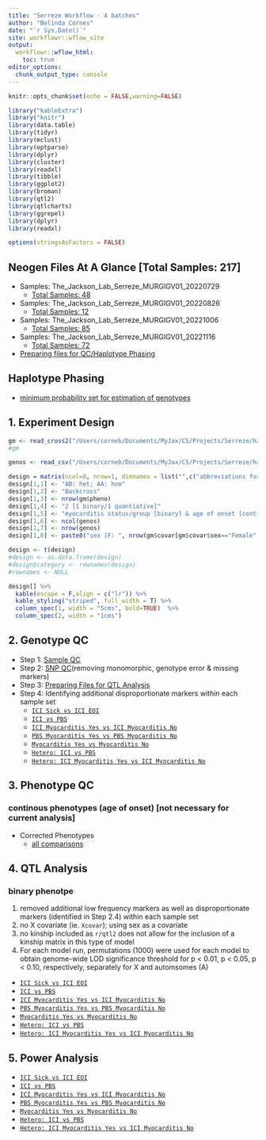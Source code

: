 ```yaml
---
title: "Serreze Workflow - 4 batches"
author: "Belinda Cornes"
date: "`r Sys.Date()`"
site: workflowr::wflow_site
output:
  workflowr::wflow_html:
    toc: true
editor_options:
  chunk_output_type: console
---
```


```r
knitr::opts_chunk$set(echo = FALSE,warning=FALSE)

library("kableExtra")
library("knitr")
library(data.table) 
library(tidyr)
library(mclust)
library(optparse)
library(dplyr)
library(cluster)
library(readxl)
library(tibble)
library(ggplot2)
library(broman)
library(qtl2)
library(qtlcharts)
library(ggrepel)
library(dplyr)
library(readxl) 

options(stringsAsFactors = FALSE)

```

## **Neogen Files At A Glance** [Total Samples: 217]
* Samples: The_Jackson_Lab_Serreze_MURGIGV01_20220729
  + [Total Samples: 48](0.1_samples_batch_20220729.html)
* Samples: The_Jackson_Lab_Serreze_MURGIGV01_20220826
  + [Total Samples: 12](0.1_samples_batch_20220826.html)
* Samples: The_Jackson_Lab_Serreze_MURGIGV01_20221006
  + [Total Samples: 85](0.1_samples_batch_20221006.html)
* Samples: The_Jackson_Lab_Serreze_MURGIGV01_20221116
  + [Total Samples: 72](0.1_samples_batch_20221116.html)
* [Preparing files for QC/Haplotype Phasing](0.1.1_preparing.data_bqc_4.batches_myo.html)


## **Haplotype Phasing**
* [minimum probability set for estimation of genotypes](0.2_haplotype_comparison_bqc_4.batches_myo_minprob.html)

## **1. Experiment Design**

```r

gm <- read_cross2("/Users/corneb/Documents/MyJax/CS/Projects/Serreze/haplotype.reconstruction/output_4.batches_myo_corrected/gm_bc.json")
#gm

genos <- read_csv("/Users/corneb/Documents/MyJax/CS/Projects/Serreze/haplotype.reconstruction/output_4.batches_myo_corrected/sample_geno_bc.csv")

design = matrix(ncol=8, nrow=1, dimnames = list("",c("abbreviations for strains:","type of cross:","number of mice phenotyped:","total number of mice phenotypes:","phenotypes:","number of mice:","number of markers:","covariates:")))
design[1,1] <- "AB: het; AA: hom"
design[1,2] <- "Backcross"
design[1,3] <- nrow(gm$pheno)
design[1,4] <- "2 [1 binary/1 quantiative]"
design[1,5] <- "myocarditis status/group [binary] & age of onset [continuous]"
design[1,6] <- ncol(genos)
design[1,7] <- nrow(genos)
design[1,8] <- paste0("sex [F: ", nrow(gm$covar[gm$covar$sex=="Female",]), "; M: ", nrow(gm$covar[gm$covar$sex=="Male",]),"] ; and others depending on samples used in analysis")

design <- t(design)
#design <- as.data.frame(design)
#design$category <- rownames(design)
#rownames <- NULL

design[] %>%
  kable(escape = F,align = c("lr")) %>%
  kable_styling("striped", full_width = T) %>%
  column_spec(1, width = "5cms", bold=TRUE)  %>%
  column_spec(2, width = "1cms") 

```

## **2. Genotype QC **
* Step 1: [Sample QC](2.1_sample_bqc_4.batches_myo.html)
* Step 2: [SNP QC](2.2.1_snp_qc_4.batches_myo.html)(removing monomorphic, genotype error & missing markers)
* Step 3: [Preparing Files for QTL Analysis](2.4_preparing.data_aqc_4.batches_myo.html)
* Step 4: Identifying additional disproportionate markers within each sample set
  + [`ICI Sick vs ICI EOI`](genotype.frequencies_ici-sick.vs.ici-eoi_4.batches_myo.html)
  + [`ICI vs PBS`](genotype.frequencies_ici.vs.pbs_4.batches_myo.html)
  + [`ICI Myocarditis Yes vs ICI Myocarditis No`](genotype.frequencies_ici-myo-yes.vs.ici-myo-no_4.batches_myo.html)
  + [`PBS Myocarditis Yes vs PBS Myocarditis No`](genotype.frequencies_pbs-myo-yes.vs.pbs-myo-no_4.batches_myo.html)
  + [`Myocarditis Yes vs Myocarditis No`](genotype.frequencies_myo-yes.vs.myo-no_4.batches_myo.html)
  + [`Hetero: ICI vs PBS`](genotype.frequencies_het-ici.vs.het-pbs_4.batches_myo.html)
  + [`Hetero: ICI Myocarditis Yes vs ICI Myocarditis No`](genotype.frequencies_het-ici-myo-yes.vs.het-ici-myo-no_4.batches_myo.html)


## **3. Phenotype QC**

### continous phenotypes (age of onset) [not necessary for current analysis]

* Corrected Phenotypes
    + [all comparisons](3.1_phenotype.qc_corrected_4.batches_myo.html) 


## **4. QTL Analysis**

### **binary phenotpe**

1.  removed additional low frequency markers as well as disproportionate markers (identified in Step 2.4) within each sample set
2.  no X covariate (ie. `Xcovar`); using sex as a covariate
3.  no kinship included as `r/qtl2` does not allow for the inclusion of a kinship matrix in this type of model
4.  For each model run, permutations (1000) were used for each model to obtain genome-wide LOD significance threshold for p < 0.01, p < 0.05, p < 0.10,  respectively, separately for X and automsomes (A) 


* [`ICI Sick vs ICI EOI`](4.1.1_qtl.analysis_binary_ici-sick.vs.ici-eoi_snpsqc_dis_no-x_updated_4.batches_myo.html)
* [`ICI vs PBS`](4.1.1_qtl.analysis_binary_ici.vs.pbs_snpsqc_dis_no-x_updated_4.batches_myo.html)
* [`ICI Myocarditis Yes vs ICI Myocarditis No`](4.1.1_qtl.analysis_binary_ici-myo-yes.vs.ici-myo-no_snpsqc_dis_no-x_updated_4.batches_myo.html)
* [`PBS Myocarditis Yes vs PBS Myocarditis No`](4.1.1_qtl.analysis_binary_pbs-myo-yes.vs.pbs-myo-no_snpsqc_dis_no-x_updated_4.batches_myo.html)
* [`Myocarditis Yes vs Myocarditis No`](4.1.1_qtl.analysis_binary_myo-yes.vs.myo-no_snpsqc_dis_no-x_updated_4.batches_myo.html)
* [`Hetero: ICI vs PBS`](4.1.1_qtl.analysis_binary_het-ici.vs.het-pbs_snpsqc_dis_no-x_updated_4.batches_myo.html)
* [`Hetero: ICI Myocarditis Yes vs ICI Myocarditis No`](4.1.1_qtl.analysis_binary_het-ici-myo-yes.vs.het-ici-myo-no_snpsqc_dis_no-x_updated_4.batches_myo.html)


## **5. Power Analysis**

* [`ICI Sick vs ICI EOI`](power.analysis_ici-sick.vs.ici-eoi_4.batches_myo.html)
* [`ICI vs PBS`](power.analysis_ici.vs.pbs_4.batches_myo.html)
* [`ICI Myocarditis Yes vs ICI Myocarditis No`](power.analysis_ici-myo-yes.vs.ici-myo-no_4.batches_myo.html)
* [`PBS Myocarditis Yes vs PBS Myocarditis No`](power.analysis_pbs-myo-yes.vs.pbs-myo-no_4.batches_myo.html)
* [`Myocarditis Yes vs Myocarditis No`](power.analysis_myo-yes.vs.myo-no_4.batches_myo.html)
* [`Hetero: ICI vs PBS`](power.analysis_het-ici.vs.het-pbs_4.batches_myo.html)
* [`Hetero: ICI Myocarditis Yes vs ICI Myocarditis No`](power.analysis_het-ici-myo-yes.vs.het-ici-myo-no_4.batches_myo.html)

